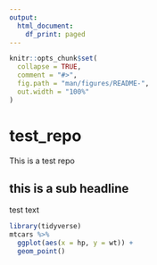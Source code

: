 ```yaml
---
output:
  html_document:
    df_print: paged
---
```


<!-- README.md is generated from README.Rmd. Please edit that file -->
```r
knitr::opts_chunk$set(
  collapse = TRUE,
  comment = "#>",
  fig.path = "man/figures/README-",
  out.width = "100%"
)
```
# test_repo

This is a test repo

## this is a sub headline

test text

```r
library(tidyverse)
mtcars %>%
  ggplot(aes(x = hp, y = wt)) +
  geom_point()

```


